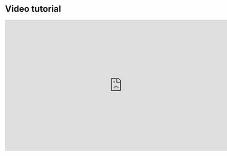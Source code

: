 # Video tutorial

<iframe width="770" height="433" src="https://www.youtube-nocookie.com/embed/GxKCtRBw4jQ" title="YouTube video player" frameborder="0" allow="accelerometer; autoplay; clipboard-write; encrypted-media; gyroscope; picture-in-picture; web-share" allowfullscreen></iframe>
